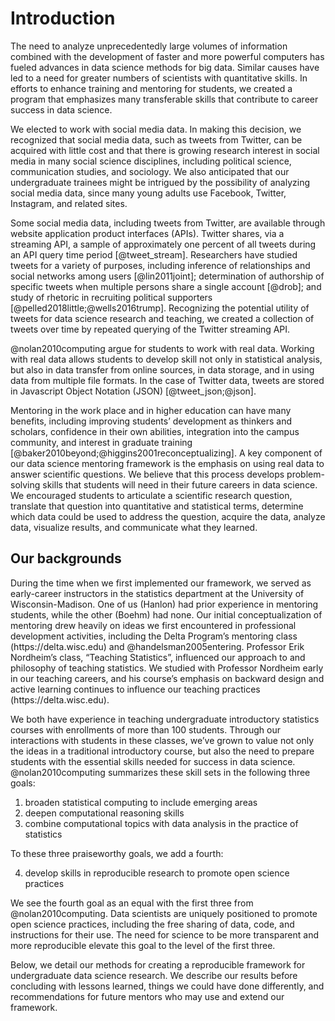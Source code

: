 # Introduction

The need to analyze unprecedentedly large volumes of information combined with 
the development of faster and more powerful computers has fueled advances in 
data science methods for big data. Similar causes have led to a
need for greater 
numbers of scientists with quantitative skills. In efforts to enhance training
and mentoring for students, we created a program that emphasizes many 
transferable skills that contribute to career success in data science.

We elected to work with social media data. In making 
this decision, we recognized that social media data, such as tweets from 
Twitter, can be acquired with little cost and that there is growing research 
interest in social media in many social science disciplines, including political 
science, communication studies, and sociology. We also anticipated 
that our undergraduate trainees might be intrigued by the possibility of 
analyzing social media data, since many young adults use Facebook, Twitter, 
Instagram, and related sites.


Some social media data, including tweets from Twitter, are 
available through website application product interfaces (APIs). Twitter 
shares, via a streaming API, a sample of approximately one percent of all 
tweets during an API query time period [@tweet_stream].
Researchers have studied tweets for a 
variety of purposes, including 
inference of relationships and social networks among users [@lin2011joint]; 
determination of 
authorship of specific tweets when multiple persons share a single account [@drob]; and 
study of rhetoric in recruiting political supporters [@pelled2018little;@wells2016trump].
Recognizing the potential utility of tweets for data science research and teaching, 
we created a 
collection of tweets over time by repeated querying of the Twitter streaming API.

@nolan2010computing argue for students to work with real data. 
Working with real data allows students to develop skill not only in statistical analysis,
but also in data transfer from online sources, in data storage, and in using data 
from multiple file formats. In the case of Twitter data, tweets are stored in
Javascript Object Notation (JSON) [@tweet_json;@json]. 

Mentoring in the work place and in higher education can have many 
benefits, including improving students' development as thinkers and scholars, confidence in their 
own abilities, integration into the campus community,
and interest in graduate training 
[@baker2010beyond;@higgins2001reconceptualizing].
A key component of our data science mentoring framework is 
the emphasis on using real data to answer 
scientific questions. We believe that this process develops problem-solving skills that 
students will need in their future careers in data science. 
We encouraged students to articulate a scientific research question, translate that question 
into quantitative and statistical terms, determine which data could be used to address the 
question, acquire the data, analyze data, visualize results, and communicate what they learned.



## Our backgrounds

During the time when we first implemented our framework, we served as early-career instructors in 
the statistics department at the University of Wisconsin-Madison. One of us (Hanlon) had prior 
experience in mentoring students, while the other (Boehm) had none. Our initial 
conceptualization of mentoring drew heavily on ideas we first encountered in professional 
development 
activities, including the Delta Program's mentoring class (https://delta.wisc.edu) and @handelsman2005entering. 
Professor Erik Nordheim's class, "Teaching Statistics", 
influenced our approach to and philosophy of teaching statistics. 
We studied with Professor Nordheim early in our teaching 
careers, and his course's emphasis on backward design and active learning continues to influence our teaching practices (https://delta.wisc.edu). 

We both have experience in teaching undergraduate introductory 
statistics courses with enrollments of more than 
100 students. Through our interactions with students in these 
classes, we've grown to value not only 
the ideas in a traditional introductory course, but also the need 
to prepare students with the essential skills needed for success 
in data science. @nolan2010computing summarizes these skill sets 
in the following three goals:

1. broaden statistical computing to include emerging areas
1. deepen computational reasoning skills
1. combine computational topics with data analysis in the practice of statistics

To these three praiseworthy goals, we add a fourth:

4. develop skills in reproducible research to promote open science practices

We see the fourth goal as an equal with the first three from @nolan2010computing. 
Data scientists are uniquely positioned to promote open science 
practices, including the free sharing of 
data, code, and instructions for their use. 
The need for science to be more transparent and more reproducible
elevate this goal to the level of the first three.

Below, we detail our methods for creating a reproducible framework
for undergraduate data science 
research. We describe our results before concluding with lessons learned, 
things we could have done differently, and recommendations for future 
mentors who may use and extend our framework. 


